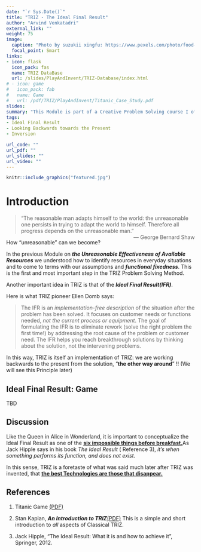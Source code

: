 ```yaml
---
date: "`r Sys.Date()`"
title: "TRIZ - The Ideal Final Result"
author: "Arvind Venkatadri"
external_link: ""
weight: 75
image:
  caption: "Photo by suzukii xingfu: https://www.pexels.com/photo/food-photography-of-food-and-wine-bottles-on-table-inside-boat-872835/"
  focal_point: Smart
links:
- icon: flask
  icon_pack: fas
  name: TRIZ DataBase
  url: /slides/PlayAndInvent/TRIZ-Database/index.html
# - icon: game
#   icon_pack: fab
#   name: Game
#   url: /pdf/TRIZ/PlayAndInvent/Titanic_Case_Study.pdf
slides: 
summary: "This Module is part of a Creative Problem Solving course I offer at Srishti Manipal Institute, Bangalore"
tags:
- Ideal Final Result
- Looking Backwards towards the Present 
- Inversion

url_code: ""
url_pdf: ""
url_slides: ""
url_video: ""
---
```




```r
knitr::include_graphics("featured.jpg")

```


# Introduction

> “The reasonable man adapts himself to the world: the unreasonable one persists in trying to adapt the world to himself. Therefore all progress depends on the unreasonable man.” 
[— George Bernard Shaw]{style="float:right"}


How "unreasonable" can we become?

In the previous Module on ***the Unreasonable Effectiveness of Available Resources*** we understood how to identify resources in everyday situations and to come to terms with our assumptions and ***functional fixedness***. This is the first and most important step in the TRIZ Problem Solving Method. 

Another important idea in TRIZ is that of the ***Ideal Final Result(IFR)***. 

Here is what TRIZ pioneer Ellen Domb says:  

> The IFR is an *implementation-free description* of the situation after the problem has been solved. It focuses on customer needs or functions needed, *not the current process or equipment*. The goal of formulating the IFR is to eliminate rework (solve the right problem the first time!) by addressing the root cause of the problem or customer need. The IFR helps you reach breakthrough solutions by thinking about the solution, not the intervening problems.

In this way, TRIZ is itself an implementation of TRIZ: we are working backwards to the present from the solution, "**the other way around**" !! (We will see this Principle later)


## Ideal Final Result: Game
TBD





## Discussion

Like the Queen in Alice in Wonderland, it is important to conceptualize the Ideal Final Result as one of the <u>[**six impossible things before breakfast.**](http://www.literaturepage.com/read/throughthelookingglass-42.html)</u>As Jack Hipple says in his book *The Ideal Result* ( Reference 3), *it's when something performs its function, and does not exist.*

In this sense, TRIZ is a foretaste of what was said much later after TRIZ was invented, that <u>[**the best Technologies are those that disappear.**](https://web.archive.org/web/20141022035044/http://www.ubiq.com/hypertext/weiser/SciAmDraft3.html)</u>


## References

1. Titanic Game [(PDF)](pdf/TRIZ/Titanic_Case_Study.pdf)

1. Stan Kaplan, ***An Introduction to TRIZ***[(PDF)](pdf/TRIZ/Stan Kaplan-Intro-to-TRIZ.pdf)
This is a simple and short introduction to *all* aspects of Classical TRIZ.

1. Jack Hipple, "The Ideal Result: What it is and how to achieve it", Springer, 2012.
